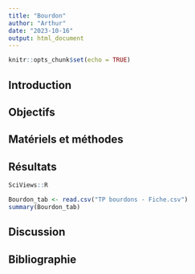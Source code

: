```yaml
---
title: "Bourdon"
author: "Arthur"
date: "2023-10-16"
output: html_document
---
```


```r
knitr::opts_chunk$set(echo = TRUE)
```

## Introduction

## Objectifs

## Matériels et méthodes

## Résultats

```r
SciViews::R
```

```r
Bourdon_tab <- read.csv("TP bourdons - Fiche.csv")
summary(Bourdon_tab)
```

## Discussion

## Bibliographie
